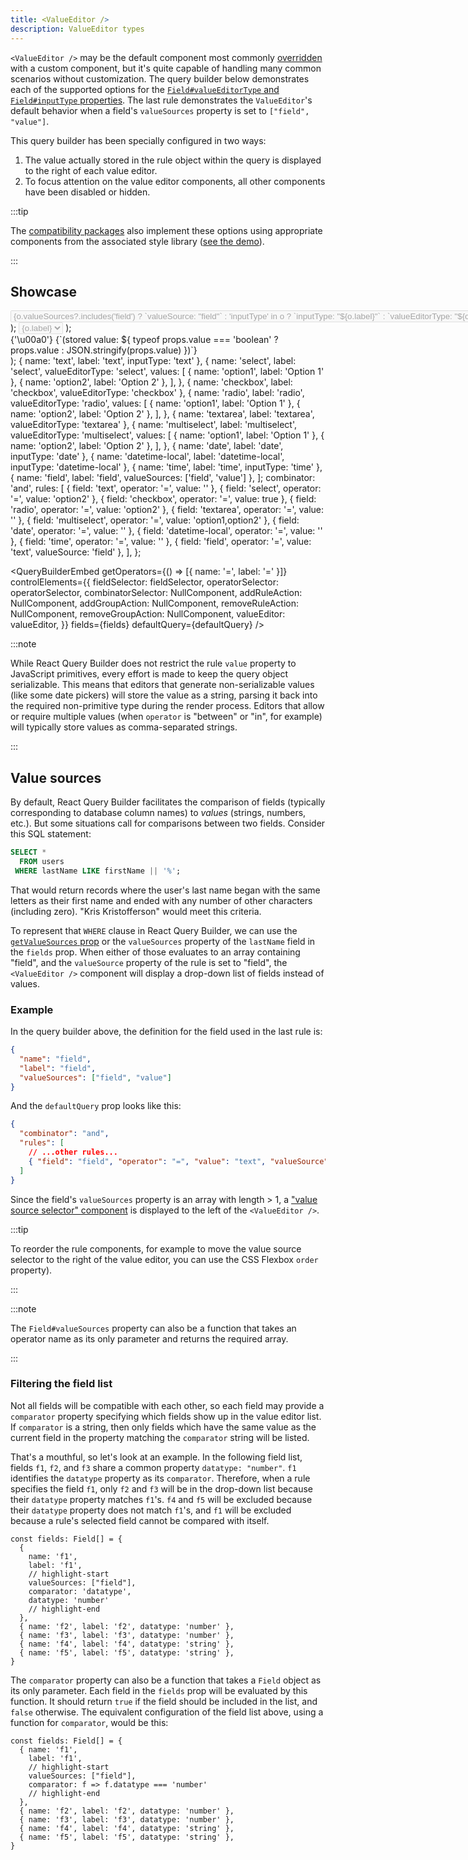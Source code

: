 ```yaml
---
title: <ValueEditor />
description: ValueEditor types
---
```



<TypeScriptAdmonition />

`<ValueEditor />` may be the default component most commonly [overridden](./querybuilder#valueeditor) with a custom component, but it's quite capable of handling many common scenarios without customization. The query builder below demonstrates each of the supported options for the [`Field#valueEditorType` and `Field#inputType` properties](../typescript#fields). The last rule demonstrates the `ValueEditor`'s default behavior when a field's `valueSources` property is set to `["field", "value"]`.

This query builder has been specially configured in two ways:

1. The value actually stored in the rule object within the query is displayed to the right of each value editor.
2. To focus attention on the value editor components, all other components have been disabled or hidden.

:::tip

The [compatibility packages](../compat) also implement these options using appropriate components from the associated style library ([see the demo](/demo)).

:::

## Showcase


  <select value={value} disabled>
    {options.map(o => (
      <option key={o.name} value={o.name}>
        {o.valueSources?.includes('field')
          ? `valueSource: "field"`
          : 'inputType' in o
            ? `inputType: "${o.label}"`
            : `valueEditorType: "${o.label}"`}
      </option>
    ))}
  </select>
);
  <select value={value} disabled>
    {options.map(o => (
      <option key={o.name} value={o.name}>
        {o.label}
      </option>
    ))}
  </select>
);
  <div style={{ display: 'flex' }}>
    <ValueEditor {...props} />
    {'\u00a0'}
    <span
      style={{
        fontSize: 'x-small',
        opacity: 0.5,
      }}>{`(stored value: ${
      typeof props.value === 'boolean' ? props.value : JSON.stringify(props.value)
    })`}</span>
  </div>
);
  { name: 'text', label: 'text', inputType: 'text' },
  {
    name: 'select',
    label: 'select',
    valueEditorType: 'select',
    values: [
      { name: 'option1', label: 'Option 1' },
      { name: 'option2', label: 'Option 2' },
    ],
  },
  { name: 'checkbox', label: 'checkbox', valueEditorType: 'checkbox' },
  {
    name: 'radio',
    label: 'radio',
    valueEditorType: 'radio',
    values: [
      { name: 'option1', label: 'Option 1' },
      { name: 'option2', label: 'Option 2' },
    ],
  },
  { name: 'textarea', label: 'textarea', valueEditorType: 'textarea' },
  {
    name: 'multiselect',
    label: 'multiselect',
    valueEditorType: 'multiselect',
    values: [
      { name: 'option1', label: 'Option 1' },
      { name: 'option2', label: 'Option 2' },
    ],
  },
  { name: 'date', label: 'date', inputType: 'date' },
  { name: 'datetime-local', label: 'datetime-local', inputType: 'datetime-local' },
  { name: 'time', label: 'time', inputType: 'time' },
  { name: 'field', label: 'field', valueSources: ['field', 'value'] },
];
  combinator: 'and',
  rules: [
    { field: 'text', operator: '=', value: '' },
    { field: 'select', operator: '=', value: 'option2' },
    { field: 'checkbox', operator: '=', value: true },
    { field: 'radio', operator: '=', value: 'option2' },
    { field: 'textarea', operator: '=', value: '' },
    { field: 'multiselect', operator: '=', value: 'option1,option2' },
    { field: 'date', operator: '=', value: '' },
    { field: 'datetime-local', operator: '=', value: '' },
    { field: 'time', operator: '=', value: '' },
    { field: 'field', operator: '=', value: 'text', valueSource: 'field' },
  ],
};

<QueryBuilderEmbed
  getOperators={() => [{ name: '=', label: '=' }]}
  controlElements={{
    fieldSelector: fieldSelector,
    operatorSelector: operatorSelector,
    combinatorSelector: NullComponent,
    addRuleAction: NullComponent,
    addGroupAction: NullComponent,
    removeRuleAction: NullComponent,
    removeGroupAction: NullComponent,
    valueEditor: valueEditor,
  }}
  fields={fields}
  defaultQuery={defaultQuery}
/>

:::note

While React Query Builder does not restrict the rule `value` property to JavaScript primitives, every effort is made to keep the query object serializable. This means that editors that generate non-serializable values (like some date pickers) will store the value as a string, parsing it back into the required non-primitive type during the render process. Editors that allow or require multiple values (when `operator` is "between" or "in", for example) will typically store values as comma-separated strings.

:::

## Value sources

By default, React Query Builder facilitates the comparison of fields (typically corresponding to database column names) to _values_ (strings, numbers, etc.). But some situations call for comparisons between two fields. Consider this SQL statement:

```sql
SELECT *
  FROM users
 WHERE lastName LIKE firstName || '%';
```

That would return records where the user's last name began with the same letters as their first name and ended with any number of other characters (including zero). "Kris Kristofferson" would meet this criteria.

To represent that `WHERE` clause in React Query Builder, we can use the [`getValueSources` prop](./querybuilder#getvaluesources) or the `valueSources` property of the `lastName` field in the `fields` prop. When either of those evaluates to an array containing "field", and the `valueSource` property of the rule is set to "field", the `<ValueEditor />` component will display a drop-down list of fields instead of values.

### Example

In the query builder above, the definition for the field used in the last rule is:

```json
{
  "name": "field",
  "label": "field",
  "valueSources": ["field", "value"]
}
```

And the `defaultQuery` prop looks like this:

```json
{
  "combinator": "and",
  "rules": [
    // ...other rules...
    { "field": "field", "operator": "=", "value": "text", "valueSource": "field" }
  ]
}
```

Since the field's `valueSources` property is an array with length > 1, a ["value source selector" component](./querybuilder#valuesourceselector) is displayed to the left of the `<ValueEditor />`.

:::tip

To reorder the rule components, for example to move the value source selector to the right of the value editor, you can use the CSS Flexbox `order` property).

:::

:::note

The `Field#valueSources` property can also be a function that takes an operator name as its only parameter and returns the required array.

:::

### Filtering the field list

Not all fields will be compatible with each other, so each field may provide a `comparator` property specifying which fields show up in the value editor list. If `comparator` is a string, then only fields which have the same value as the current field in the property matching the `comparator` string will be listed.

That's a mouthful, so let's look at an example. In the following field list, fields `f1`, `f2`, and `f3` share a common property `datatype: "number"`. `f1` identifies the `datatype` property as its `comparator`. Therefore, when a rule specifies the field `f1`, only `f2` and `f3` will be in the drop-down list because their `datatype` property matches `f1`'s. `f4` and `f5` will be excluded because their `datatype` property does not match `f1`'s, and `f1` will be excluded because a rule's selected field cannot be compared with itself.

```tsx
const fields: Field[] = {
  {
    name: 'f1',
    label: 'f1',
    // highlight-start
    valueSources: ["field"],
    comparator: 'datatype',
    datatype: 'number'
    // highlight-end
  },
  { name: 'f2', label: 'f2', datatype: 'number' },
  { name: 'f3', label: 'f3', datatype: 'number' },
  { name: 'f4', label: 'f4', datatype: 'string' },
  { name: 'f5', label: 'f5', datatype: 'string' },
}
```

The `comparator` property can also be a function that takes a `Field` object as its only parameter. Each field in the `fields` prop will be evaluated by this function. It should return `true` if the field should be included in the list, and `false` otherwise. The equivalent configuration of the field list above, using a function for `comparator`, would be this:

```tsx
const fields: Field[] = {
  { name: 'f1',
    label: 'f1',
    // highlight-start
    valueSources: ["field"],
    comparator: f => f.datatype === 'number'
    // highlight-end
  },
  { name: 'f2', label: 'f2', datatype: 'number' },
  { name: 'f3', label: 'f3', datatype: 'number' },
  { name: 'f4', label: 'f4', datatype: 'string' },
  { name: 'f5', label: 'f5', datatype: 'string' },
}
```
